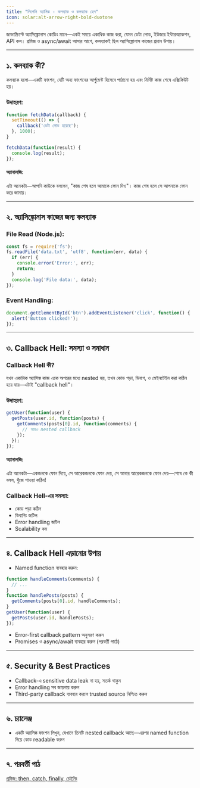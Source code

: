 ```yaml
---
title: "লিগেসি অ্যাসিঙ্ক - কলব্যাক ও কলব্যাক হেল"
icon: solar:alt-arrow-right-bold-duotone
---
```


জাভাস্ক্রিপ্টে অ্যাসিঙ্ক্রোনাস কোডিং মানে—একই সময়ে একাধিক কাজ করা, যেমন ডেটা লোড, ইউজার ইন্টারঅ্যাকশন, API কল। প্রমিজ ও async/await আসার আগে, কলব্যাকই ছিল অ্যাসিঙ্ক্রোনাস কাজের প্রধান উপায়।

---

## ১. কলব্যাক কী?

কলব্যাক হলো—একটি ফাংশন, যেটি অন্য ফাংশনের আর্গুমেন্ট হিসেবে পাঠানো হয় এবং নির্দিষ্ট কাজ শেষে এক্সিকিউট হয়।

### উদাহরণ:
```js
function fetchData(callback) {
  setTimeout(() => {
    callback('ডেটা লোড হয়েছে');
  }, 1000);
}

fetchData(function(result) {
  console.log(result);
});
```

#### অ্যানালজি:
এটা অনেকটা—আপনি কাউকে বললেন, "কাজ শেষ হলে আমাকে ফোন দিও"। কাজ শেষ হলে সে আপনাকে ফোন করে জানায়।

---

## ২. অ্যাসিঙ্ক্রোনাস কাজের জন্য কলব্যাক

### File Read (Node.js):
```js
const fs = require('fs');
fs.readFile('data.txt', 'utf8', function(err, data) {
  if (err) {
    console.error('Error:', err);
    return;
  }
  console.log('File data:', data);
});
```

### Event Handling:
```js
document.getElementById('btn').addEventListener('click', function() {
  alert('Button clicked!');
});
```

---

## ৩. Callback Hell: সমস্যা ও সমাধান

### Callback Hell কী?

যখন একাধিক অ্যাসিঙ্ক কাজ একে অপরের মধ্যে nested হয়, তখন কোড পড়া, ডিবাগ, ও মেইনটেইন করা কঠিন হয়ে যায়—এটাই "callback hell"।

### উদাহরণ:
```js
getUser(function(user) {
  getPosts(user.id, function(posts) {
    getComments(posts[0].id, function(comments) {
      // আরও nested callback
    });
  });
});
```

#### অ্যানালজি:
এটা অনেকটা—একজনকে ফোন দিয়ে, সে আরেকজনকে ফোন দেয়, সে আবার আরেকজনকে ফোন দেয়—শেষে কে কী বলল, খুঁজে পাওয়া কঠিন!

### Callback Hell-এর সমস্যা:
- কোড পড়া কঠিন
- ডিবাগিং জটিল
- Error handling জটিল
- Scalability কম

---

## ৪. Callback Hell এড়ানোর উপায়

- Named function ব্যবহার করুন:
```js
function handleComments(comments) {
  // ...
}
function handlePosts(posts) {
  getComments(posts[0].id, handleComments);
}
getUser(function(user) {
  getPosts(user.id, handlePosts);
});
```
- Error-first callback pattern অনুসরণ করুন
- Promises ও async/await ব্যবহার করুন (পরবর্তী পাঠে)

---

## ৫. Security & Best Practices
- Callback-এ sensitive data leak না হয়, সতর্ক থাকুন
- Error handling সব জায়গায় করুন
- Third-party callback ব্যবহার করলে trusted source নিশ্চিত করুন

---

## ৬. চ্যালেঞ্জ
- একটি অ্যাসিঙ্ক ফাংশন লিখুন, যেখানে তিনটি nested callback আছে—এরপর named function দিয়ে কোড readable করুন

---

## ৭. পরবর্তী পাঠ

[প্রমিজ: then, catch, finally, চেইনিং](/js/promises)
